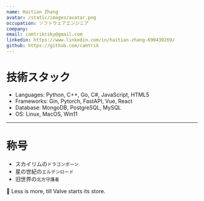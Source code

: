 ```yaml
---
name: Haitian Zhang
avatar: /static/images/avatar.png
occupation: ソフトウェアエンジニア
company:
email: camtrikcsky@gmail.com
linkedin: https://www.linkedin.com/in/haitian-zhang-690430269/
github: https://github.com/camtrik
---
```


#

# 技術スタック

- Languages: Python, C++, Go, C#, JavaScript, HTML5
- Frameworks: Gin, Pytorch, FastAPI, Vue, React
- Database: MongoDB, PostgreSQL, MySQL
- OS: Linux, MacOS, Win11

---

# 称号

- スカイリムの`ドラゴンボーン`
- 星の世紀の`エルデンロード`
- 旧世界の`北方守護者`

📖 Less is more, till Valve starts its store.
